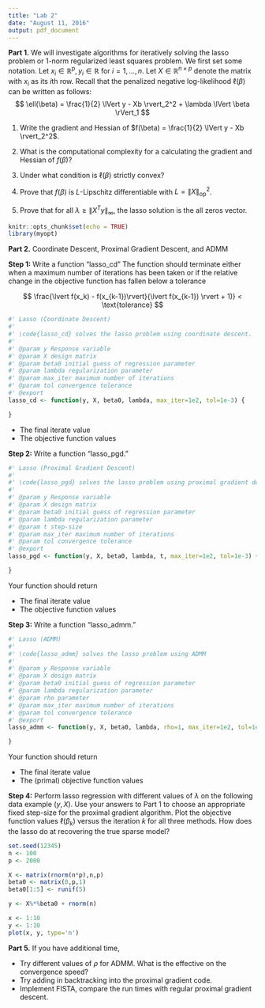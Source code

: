 ```yaml
---
title: "Lab 2"
date: "August 11, 2016"
output: pdf_document
---
```

**Part 1.** We will investigate algorithms for iteratively solving the lasso problem or 1-norm regularized least squares problem. We first set some notation. Let $x_i \in \mathbb{R}^p, y_i \in \mathbb{R}$ for $i=1, \ldots, n$. Let $X \in \mathbb{R}^{n \times p}$ denote the matrix with $x_i$ as its $i$th row.
Recall that the penalized negative log-likelihood $\ell(\beta)$ can be written as follows:
$$
\ell(\beta) = \frac{1}{2} \lVert y - Xb \rvert_2^2 + \lambda \lVert \beta \rVert_1
$$

1. Write the gradient and Hessian of $f(\beta) = \frac{1}{2} \lVert y - Xb \rvert_2^2$.

\vspace{2cm}

2. What is the computational complexity for a calculating the gradient and Hessian of $f(\beta)$?

\vspace{2cm}

3. Under what condition is $\ell(\beta)$ strictly convex?

\vspace{2cm}

4. Prove that $f(\beta)$ is $L$-Lipschitz differentiable with $L = \lVert X \rVert_{\text{op}}^2$.

\vspace{2cm}

5. Prove that for all $\lambda \geq \lVert X^Ty \rVert_\infty$, the lasso solution is the all zeros vector.

\vspace{2cm}

\newpage

```r
knitr::opts_chunk$set(echo = TRUE)
library(myopt)
```

**Part 2.** Coordinate Descent, Proximal Gradient Descent, and ADMM

**Step 1:** Write a function "lasso_cd" The function should terminate either when a maximum number of iterations has been taken or if the relative change in the objective function has fallen below a tolerance

$$
\frac{\lvert f(x_k) - f(x_{k-1})\rvert}{\lvert f(x_{k-1}) \rvert + 1)} < \text{tolerance}
$$

```r
#' Lasso (Coordinate Descent)
#'
#' \code{lasso_cd} solves the lasso problem using coordinate descent.
#'
#' @param y Response variable
#' @param X design matrix
#' @param beta0 initial guess of regression parameter
#' @param lambda regularization parameter
#' @param max_iter maximum number of iterations
#' @param tol convergence tolerance
#' @export
lasso_cd <- function(y, X, beta0, lambda, max_iter=1e2, tol=1e-3) {

}
```

- The final iterate value
- The objective function values

**Step 2:** Write a function "lasso_pgd." 

```r
#' Lasso (Proximal Gradient Descent)
#'
#' \code{lasso_pgd} solves the lasso problem using proximal gradient descent with a fixed step size
#'
#' @param y Response variable
#' @param X design matrix
#' @param beta0 initial guess of regression parameter
#' @param lambda regularization parameter
#' @param t step-size
#' @param max_iter maximum number of iterations
#' @param tol convergence tolerance
#' @export
lasso_pgd <- function(y, X, beta0, lambda, t, max_iter=1e2, tol=1e-3) {

}
```
Your function should return

- The final iterate value
- The objective function values

\newpage

**Step 3:** Write a function "lasso_admm."

```r
#' Lasso (ADMM)
#'
#' \code{lasso_admm} solves the lasso problem using ADMM
#'
#' @param y Response variable
#' @param X design matrix
#' @param beta0 initial guess of regression parameter
#' @param lambda regularization parameter
#' @param rho parameter
#' @param max_iter maximum number of iterations
#' @param tol convergence tolerance
#' @export
lasso_admm <- function(y, X, beta0, lambda, rho=1, max_iter=1e2, tol=1e-3) {

}
```

Your function should return

- The final iterate value
- The (primal) objective function values

**Step 4:** Perform lasso regression with different values of $\lambda$ on the following data example $(y,X)$. Use your answers to Part 1 to choose an appropriate fixed step-size for the proximal gradient algorithm. Plot the objective function values $\ell(\beta_k)$ versus the iteration $k$ for all three methods. How does the lasso do at recovering the true sparse model?

```r
set.seed(12345)
n <- 100
p <- 2000

X <- matrix(rnorm(n*p),n,p)
beta0 <- matrix(0,p,1)
beta0[1:5] <- runif(5)

y <- X%*%beta0 + rnorm(n)
```

```r
x <- 1:10
y <- 1:10
plot(x, y, type='n')
```

\newpage

**Part 5.** If you have additional time,

- Try different values of $\rho$ for ADMM. What is the effective on the convergence speed?
- Try adding in backtracking into the proximal gradient code.
- Implement FISTA, compare the run times with regular proximal gradient descent.


